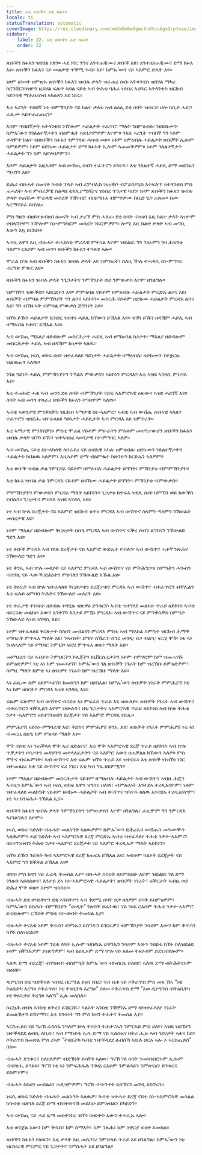 ```yaml
---
title: እቲ ጽቡቕን እቲ ክፉእን
locale: ti
statusTranslation: automatic
coverImage: https://res.cloudinary.com/xmfm6mhw3gwctndtcubgx2rptnae/image/upload/v1740337243/small_cover_educacion_fundamental_a051170f1c.webp
sidebar:
    label: 22. እቲ ጽቡቕን እቲ ክፉእን
    order: 22
---
```

ጽቡቕን ክፉእን ዝበሃል የለን። ሓደ ነገር ንዓና እንተጠቒሙና ጽቡቕ እዩ፣ እንተዘይጠቒሙና ድማ ክፉእ እዩ። ጽቡቕን ክፉእን ናይ ውልቃዊ ጥቕሚ ጉዳይ እዩ፣ ከምኡ’ውን ናይ ኣእምሮ ድሌት እዩ።

ነዞም ዕንወት ዘምጽኡ ጽቡቕን ክፉእን ዝብሉ ቃላት ዝፈጠረ ሰብ፡ ኣትላንቲስ ዝበሃል ማካሪ ክሮንቨርንክዝዮን ዚበሃል ፍሉጥ ኣባል ናይቲ ኣብ ትሕቲ ባሕሪ ዝነበረ ኣህጉር ኣትላንቲስ ዝርከብ ሳይንሳዊ ማሕበረሰብ ኣካልዳን እዩ ነይሩ።

እቲ ኣረጊት ጥበበኛ ነቲ ብምኽንያት ናይ ክልተ ቃላቱ ኣብ ልዕሊ ደቂ ሰባት ዝወርድ ዘሎ ከቢድ ሓደጋ ፈጺሙ ኣይተጠራጠረን።

እቶም ጥበበኛታት ኣትላንቴስ ንዅሎም ሓይልታት ተፈጥሮ፡ ማለት ንዘምዕብሉ፡ ንዘድክሙን፡ ከምኡ’ውን ንገለልተኛታትን ብዕምቈት ኣጽኒዖምዎም እዮም። ንእዚ ኣረጊት ጥበበኛ ግን ነቶም ቀዳሞት ክልተ ብጽቡቕን ክፉእን ንምግላጽ ሓሳብ መጾ። ነቶም ዘምዕብሉ ሓይልታት ጽቡቓት ኢሎም ሰምይዎም፣ ነቶም ዘድክሙ ሓይልታት ድማ ክፉኣት ኢሎም ኣጠመቕዎም። ነቶም ገለልተኛታት ሓይልታት ግን ስም ኣይሃብዎምን።

እዞም ሓይልታት እዚኣቶም ኣብ ውሽጢ ሰብን ተፈጥሮን ይካየዱ፣ እቲ ገለልተኛ ሓይሊ ድማ መደገፍን ሚዛንን እዩ።

ድሕሪ ብዙሓት ዘመናት ካብቲ ፕላቶ ኣብ ሪፓብሊክ ዝጠቐሶ ብፖይሰዶኒስ እትፍለጥ ኣትላንቲስ ምስ ጠሓለት፡ ኣብ ምብራቓዊ ስልጣኔ ቲክሊያሚሻያና ዝነበረ ጥንታዊ ካህን፡ ነዞም ጽቡቕን ክፉእን ዝብሉ ቃላት ተጠቒሙ ሞራላዊ መሰረት ንኽገብሮ ብዘይግቡእ ብምጥቃሙ ከቢድ ጌጋ ፈጸመ። ስሙ ኣርማናቶራ ይበሃል።

ምስ ግዜን ብዘይተጸብጸበ ዘመናት ኣብ ታሪኽ ምስ ሓለፈ፡ ደቂ ሰባት ብዛዕባ እዚ ክልተ ቃላት ኣዝዮም ተበላሽዮም፡ ንዅሎም ስነ-ምግባሮም መሰረት ገይሮምዎም። ሎሚ እዚ ክልተ ቃላት ኣብ መግቢ እውን እኳ ይርከቡ።

ኣብዚ እዋን እዚ ብዙሓት ተሓደስቲ ሞራላዊ ምትካል እዮም ዝደልዩ፣ ግን ንዕኦምን ንዛ ሕዝንቲ ዓለምን ርእሶም ኣብ መንጎ ጽቡቕን ክፉእን ተዓጽዩ ኣሎ።

ሞራል ኵሉ ኣብ ጽቡቕን ክፉእን ዝብሉ ቃላት እዩ ዝምስረት፣ ስለዚ ዅሉ ተሓዳሲ ስነ-ምግባር ብርግጽ ምሁር እዩ።

ጽቡቕን ክፉእን ዝብሉ ቃላት ንጌጋታትና ንምኽንያት ወይ ንምውቃስ እዮም ዘገልግሉ።

ዝምኽንን ዝውቕስን ኣይርድኦን እዩ። ምምዕባል ናይቶም ዘምዕብሉ ሓይልታት ምርድኡ ልቦና እዩ፣ ጽቡቓት ብምባል ምምኽንያት ግን ልቦና ኣይኮነን። መስርሕ ናይቶም ዘድክሙ ሓይልታት ምርዳእ ልቦና እዩ፣ ግን ብኽፉኣት ብምባል ምውቃስ ጅግንነት እዩ።

ዝኾነ ይኹን ሓይልታት ኬንድር ዝበተነ ሓይሊ ክኸውን ይኽእል እዩ። ዝኾነ ይኹን ዘዳኽም ሓይሊ ኣብ ዘማዕብል ክቀየር ይኽእል እዩ።

ኣብ ውሽጢ ማእለያ ዘይብሎም መስርሕታት ሓይሊ ኣብ ዘማዕብል ኩነታት፡ ማእለያ ዘይብሎም መስርሕታት ሓይሊ ኣብ ዘዳኽም ኩነታት ኣለዉ።

ኣብ ውሽጢ ነፍሲ ወከፍ ሰብ፡ ዝተፈላለዩ ዓይነታት ሓይልታት ዘማዕብሉ፡ ዘድክሙን፡ ከየቋርጹ ዝልወጡን ኣለዉ።

ንገለ ዓይነት ሓይሊ ምምኽንያትን ንኻልእ ምውቃስን ኣይኮነን ምርዳእ። እቲ ኣዝዩ ኣገዳሲ ምርዳእ እዩ።

እቲ ተመኩሮ ሓቂ ኣብ መንጎ ደቂ ሰባት ብምኽንያት ናይቲ ኣእምሮኣዊ ዕጽውና ኣዝዩ ሓደገኛ እዩ። ሰባት ኣብ መንጎ ተጻራሪ ጽቡቕን ክፉእን ተዓጽዮም ኣለዉ።

ኣብቲ ኣወንታዊ ምንቅስቓስ ዝርከብ ኣማታዊ ስነ-ኣእምሮ፡ ኣብቲ ኣብ ውሽጢ ሰብኣዊ ኣካልን ተፈጥሮን ዝሰርሑ ዝተፈላለዩ ዓይነታት ሓይሊታት ኣብ ምርዳእ እዩ ዝምስረት።

እቲ ኣማታዊ ምንቅስቓስ፡ ምስቲ ሞራል ናይቶም ምሁራትን ምስቶም መዝግታውያን ጽቡቕን ክፉእን ዝብሉ ቃላት ዝኾነ ይኹን ዝተኣሳሰረ ኣወንታዊ ስነ-ምግባር ኣለዎ።

ኣብ ውሽጢ ናይቲ ስነ-ኣካላዊ ላቦራቶሪ ናይ ሰብኣዊ ኣካል፡ ዘምዕብሉ፡ ዘድክሙን ገለልተኛታትን ሓይልታት ክህልዉ ኣለዎም፣ እዚኣቶም ድማ ብዕምቈት ክጽንዑን ክርድኡን ኣለዎም።

እቲ ጽቡቕ ዝብል ቃል ንምርዳእ ናይቶም ዘምዕብሉ ሓይልታት ይዓግት፣ ምኽንያቱ ብምምኽንያት።

እቲ ክፉእ ዝብል ቃል ንምርዳእ ናይቶም ዘዳኽሙ ሓይልታት ይዓግት፣ ምኽንያቱ ብምውቃስ።

ምምኽንያትን ምውቃስን ምርዳእ ማለት ኣይኮነን። ጌጋታቱ ከጥፍእ ዝደሊ ሰብ፡ ክምኽን ወይ ክውቕስ የብሉን። ጌጋታትና ምርዳእ ኣዝዩ ኣገዳሲ እዩ።

ነቲ ኣብ ኵሉ ደረጃታት ናይ ኣእምሮ ዝርከብ ቁጥዐ ምርዳእ ኣብ ውሽጥና ሰላምን ጣዕምን ንኽወልድ መሰረታዊ እዩ።

ነቶም ማእለያ ዘይብሎም ቅርጽታት ስስዔ ምርዳእ ኣብ ውሽጥና ፍቕረ ሰብን ልግስናን ንኽውለድ ግድን እዩ።

ነቲ ጽቡቕ ምርዳእ ኣብ ኵሉ ደረጃታት ናይ ኣእምሮ ውድኢት የብሉን፡ ኣብ ውሽጥና ሓቀኛ ንጽሕና ንኽውለድ ግድን እዩ።

ነቲ ቅንኢ ኣብ ኵሉ መዳያት ናይ ኣእምሮ ምርዳእ ኣብ ውሽጥና ናይ ምትሕግጋዝ ስምዒትን ሓጐስን ብሰንኪ ናይ ሓውኻ ድሕነትን ምዕባለን ንኽውለድ እኹል እዩ።

ነቲ ትዕቢት ኣብ ኵሉ ዝተፈላለዩ ቅርጽታቱን ደረጃታቱን ምርዳእ ኣብ ውሽጥና ብተፈጥሮን ብቐሊልን እቲ ፍሉይ ዕምባባ ትሕትና ንኽውለድ መሰረት እዩ።

ነቲ ተፈታዊ ተነሳስኦ ዘይብሉ ተባሂሉ ዝጽዋዕ ድንቁርና፡ ኣብቲ ዝተገሃደ መልክዑ ጥራይ ዘይኮነስ ኣብቲ ዘይርጉጽ መልክዑ እውን እንተኾነ እንታይ ምዃኑ ምርዳእ፡ ኣብ ውሽጥና ናይ ምንቅስቓስ ስምዒት ንኽውለድ ኣዝዩ ኣገዳሲ እዩ።

ነቶም ዝተፈላለዩ ቅርጽታት ስስዐን መብልዕን ምርዳእ ምስቲ ኣብ ማእከል ስምዒት ዝርከብ ሕማቕ ተግባራት ምጥፋእ ማለት እዩ፣ ንኣብነት፡ ድግስ፡ ስኽራን፡ ስግረ መገዲ፡ ስጋ ብልዒ፡ ፍርሂ ሞት፡ ነቲ ኣነ ንዘለኣለም ናይ ምንባር ትምኒት፡ ፍርሂ ምጥፋእ ወዘተ ማለት እዩ።

መምህራን ናይ ኣብያተ ትምህርትን ኮሌጃትን ዩኒቨርሲቲታትን ነቶም ተምሃሮም ከም ዝመሓየሹ ይምዕድዎም፣ ነቲ ኣነ ከም ዝመሓየሽ፣ ከምኡ’ውን ገለ ጽቡቓት ነገራት ከም ዝረኽቡ ይምዕድዎም፣ ከምዚ ማለት ከምቲ ኣነ ጽቡቓት ነገራት ከም ዝረኽቡ ማለት እዩ።

ኣነ ፈጺሙ ከም ዘይምሓየሽ፣ ከመስግን ከም ዘይክእል፣ ከምኡ’ውን ጽቡቓት ነገራት ምምሕያሽ ነቲ ኣነ ከም ዘበርትዖ ምርዳእ ኣዝዩ ኣገዳሲ እዩ።

ፍጹም ፍጽምና ኣብ ውሽጥና ብናይቲ ኣነ ምፍራስ ጥራይ እዩ ዝውለድ። ጽቡቓት ነገራት ኣብ ውሽጥና ብተፈጥሮን ብቐሊልን እዮም ዝውለዱ፣ በቲ ጌጋታትና ኣእምሮኣዊ ጥራይ ዘይኮነስ ኣብ ኵሉ ትሕቲ ንቃተ-ኣእምሮን ዘይተገንዘብን ደረጃታት ናይ ኣእምሮ ምርዳእ የድሊ።

ምምሕያሽ ዘይስነ-ምግባራዊ እዩ፣ ቅድስና ምምሕያሽ ቅንኢ እዩ፣ ጽቡቓት ነገራት ምምሕያሽ ነቲ ኣነ ብመርዚ ስስዔ ከም ምዕባይ ማለት እዩ።

ሞት ናይቲ ኣነ ንጠቕላላ ሞት ኢና ዘድልየና፣ እቲ ሞት ኣእምሮኣዊ ደረጃ ጥራይ ዘይኮነስ ኣብ ኵሉ ጥቓታትን ዞባታትን መዳያትን መተላለፊታትን ናይ ኣእምሮ እውን ዘጠቓለለ ክኸውን ኣለዎ። ምስ ሞትና ብፍጹምነት፣ ኣብ ውሽጥና እቲ ፍጹም ዝኾነ ጥራይ እዩ ዝተርፍ። እቲ ጽቡቕ ብዝኾነ ነገር ዝተመልአ፣ እቲ ናይ ውሽጥና ፍረ ነገር፣ እቲ ካብ ግዜ ዘይምዃን።

ነቶም ማእለያ ዘይብሎም መስርሕታት ናይቶም ዘማዕብሉ ሓይልታት ኣብ ውሽጥና ኣብዚ ሕጂን ኣብዚን ከምኡ’ውን ኣብ ነፍሲ ወከፍ እዋን ዝግበሩ ዘለዉ፣ ብምሉእነት እንተደኣ ተረዲእናዮም፣ ነቶም ዝተፈላለዩ መልክዓት ናይቶም ዘዳክሙ ሓይልታት ኣብ ውሽጥና ዝካየዱ ዘለዉ እንተደኣ ተረዲእናዮም፣ ነቲ ኣነ ክንፍሕሖ ንኽእል ኢና።

ጽቡቕን ክፉእን ዝብሉ ቃላት ንምኽንያትን ንምውቃስን እዮም ዘገልግሉ፣ ፈጺሞም ግን ንምርዳእ ኣየገልግሉን እዮም።

ነፍሲ ወከፍ ጉድለት ብዙሓት መልከዓት ኣለዉዎም፣ ከምኡ’ውን ድሕሪኡን ውሽጡን መዓሙቚን ኣለዉዎም። ሓደ ጉድለት ኣብ ኣእምሮኣዊ ደረጃ ምርድኡ ኣብቲ ዝተፈላለየ ትሕቲ ንቃተ-ኣእምሮ፡ ዘይተገንዘብን ትሕቲ ንቃተ-ኣእምሮ ደረጃታት ናይ ኣእምሮ ተረዲኡዎ ማለት ኣይኮነን።

ዝኾነ ይኹን ጉድለት ካብ ኣእምሮኣዊ ደረጃ ክጠፍእ ይኽእል እዩ፣ ኣብቶም ካልኦት ደረጃታት ናይ ኣእምሮ ግን ክቕጽል ይኽእል እዩ።

ቁጥዐ ምስ ክዳን ናይ ፈራዲ ትመስል እያ። ብዙሓት ስስዐት ዘይምስስዑ እዮም ዝደልዩ፣ ገለ ድማ ገንዘብ ኣይስስዑን፣ እንታይ ደኣ ስነ-ኣእምሮኣዊ ሓይልታት፣ ጽቡቓት ነገራት፣ ፍቕርታት ኣብዚ ወይ ድሕሪ ሞት ወዘተ እዮም ዝስስዑ።

ብዙሓት ደቂ ተባዕትዮን ደቂ ኣንስትዮን ኣብ ቅድሚ ሰባት ጾታ ዘለዎም ሰባት ይስምዕዎም፣ ከምኡ’ውን ይስሕቡ ብምኽንያት “ውዲት” ንጽባቐ ይፈትዉ፣ ናይ ገዛእ ርእሶም ትሕቲ ንቃተ-ኣእምሮ ይብድሎም፣ ርኽሰት ምስቲ ስነ-ውበት ትመስል እያ።

ብዙሓት ቀናእቲ ነቶም ቅዱሳን ይቐንኡን ይሰግዱን ይገርፍዎን ብምኽንያት ንሳቶም እውን ከም ቅዱሳን ክኾኑ ስለዝደልዩ።

ብዙሓት ቀናእቲ ነቶም ንደቂ ሰባት ኢሎም ዝስዉኡ ይቐንኡን ንሳቶም እውን ዓበይቲ ክኾኑ ስለዝደልዩ ነቶም ዝቐንኡዎም ይነጽግዎም፣ ኣብ ልዕሊኦም ድማ ኵሉ ናይ ጸለመ ትፍኦቶም ይድርብዩሎም።

ኣለዉ ድማ ብደረጃ፣ ብገንዘብ፣ ብስምዒት ከምኡ’ውን ብክብርቲ ይዕበዩ፣ ኣለዉ ድማ ብትሕትናኦም ዝዕበዩ።

ዲዮጌንስ በቲ ዝድቅሰሉ ዝነበረ በርሚል ይዕበ ነበረ፣ ናብ ቤቱ ናይ ሶቅራጥስ ምስ መጸ ኸኣ “ነቲ ትዕቢትካ እረግጾ ሶቅራጥስ፣ ነቲ ትዕቢትካ እረግጾ” በሎ። ሶቅራጥስ ድማ “እወ ዲዮጌንስ ብትዕቢትካ ነቲ ትዕቢተይ ትረግጾ ኣለኻ” ኢሉ መለሰሉ።

ኩርኳሕ ዘብላ ኣንስቲ ጸጕረን ይሽርሽሩ፣ ካልኦት ኣንስቲ ንኽቐንኡ ድማ ብዝተፈላለየ ነገራት ይመልኽታን ይሽየማን፣ እቲ ከንቱነት ግን ምስ ክዳን ትሕትና ትመስል እያ።

ኣርስጢጶስ ናይ ግሪኽ ፈላስፋ ንዓለም ኵላ ጥበቡን ትሕትናኡን ንምርኣይ ምስ ደለየ፣ ኣዝዩ ዝደኸየን ዝተቐዳደደ ልብሲ ለቢሱ፣ ኣብ የማነይቲ ኢዱ ድማ ናይ ፍልስፍና በትሪ ሒዙ ኣብ ጎደናታት ኣቴና ከደ። ሶቅራጥስ ክመጽእ ምስ ረኣዮ “ትዕቢትካ ካብቲ ዝተቐዳደደ ልብስኻ ኣቢሉ ይርአ ኣሎ ኦ ኣርስጢጶስ” በሎ።

ብዙሓት ድንቁርና ስለዘለዎም ብድኽነት ይሳቐዩ ኣለዉ፣ ግናኸ ገለ ሰባት ንመነባብሮኦም ኢሎም ብብዝሒ ይዓይዩ፣ ግናኸ ነቲ ኣነ ንምፍሕፋሕ ንገዛእ ርእሶም ንምልላይን ንምጽናዕን ድንቁርና ይስምዖም።

ብዙሓት ስስዐን መብልዕን ሓዲጎምዎም፣ ግናኸ ብጭንቀት ይሰኽሩን መገዲ ይስግሩን።

ነፍሲ ወከፍ ጉድለት ብዙሓት መልከዓት ኣለዉዎ፣ ካብቲ ዝተሓተ ደረጃ ናይቲ ስነ-ኣእምሮኣዊ መሳልል ክሳብቲ ዝለዓለ ደረጃ ድማ ብዝተወሳኸ መልክዑ ይምዕብልን ይካየድን።

ኣብ ውሽጢ ናይ ሓደ ዜማ መስተንክር ዝኾነ ውድቀት እውን ተሓቢኡ ኣሎ።

እቲ ወንጀል እውን ከም ቅዱስ፣ ከም ሰማእት፣ ከም ንጹሕ፣ ከም ሃዋርያ ወዘተ ይመስል።

ጽቡቕን ክፉእን የለዉን፣ እዚ ቃላት እዚ መሰጋገሪ ንምድላይ ጥራይ እዩ ዘገልግል፣ ከምኡ’ውን ነቲ ዝርዝራዊ ምርምር ናይ ጌጋታትና ንምስሓት እዩ ዘገልግል።

